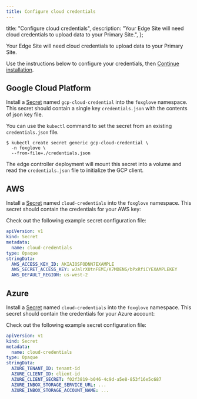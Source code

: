 ```yaml
---
title: Configure cloud credentials
---
```


  title: "Configure cloud credentials",
  description: "Your Edge Site will need cloud credentials to upload data to your Primary Site.",
};

Your Edge Site will need cloud credentials to upload data to your Primary Site.

Use the instructions below to configure your credentials, then [Continue installation](installation#install-the-release).

## Google Cloud Platform

Install a [Secret](https://kubernetes.io/docs/concepts/configuration/secret/) named
`gcp-cloud-credential` into the `foxglove` namespace. This secret should contain a single key `credentials.json` with the contents of json key file.

You can use the `kubectl` command to set the secret from an existing `credentials.json` file.

```shell
$ kubectl create secret generic gcp-cloud-credential \
  -n foxglove \
  --from-file=./credentials.json
```

The edge controller deployment will mount this secret into a volume and read the `credentials.json` file to initialize the GCP client.

## AWS

Install a [Secret](https://kubernetes.io/docs/concepts/configuration/secret/) named
`cloud-credentials` into the `foxglove` namespace. This secret should contain the credentials for your AWS key:

Check out the following example secret configuration file:

```yaml
apiVersion: v1
kind: Secret
metadata:
  name: cloud-credentials
type: Opaque
stringData:
  AWS_ACCESS_KEY_ID: AKIAIOSFODNN7EXAMPLE
  AWS_SECRET_ACCESS_KEY: wJalrXUtnFEMI/K7MDENG/bPxRfiCYEXAMPLEKEY
  AWS_DEFAULT_REGION: us-west-2
```

## Azure

Install a [Secret](https://kubernetes.io/docs/concepts/configuration/secret/) named
`cloud-credentials` into the `foxglove` namespace. This secret should contain the credentials for your Azure account:

Check out the following example secret configuration file:

```yaml
apiVersion: v1
kind: Secret
metadata:
  name: cloud-credentials
type: Opaque
stringData:
  AZURE_TENANT_ID: tenant-id
  AZURE_CLIENT_ID: client-id
  AZURE_CLIENT_SECRET: f02f3819-b046-4c9d-a5e8-853f16e5c687
  AZURE_INBOX_STORAGE_SERVICE_URL: ...
  AZURE_INBOX_STORAGE_ACCOUNT_NAME: ...
```

